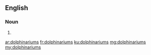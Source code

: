 ==English==

===Noun===
{{head|en}}

# {{plural of|dolphinarium}}

[[ar:dolphinariums]]
[[fr:dolphinariums]]
[[ku:dolphinariums]]
[[mg:dolphinariums]]
[[my:dolphinariums]]